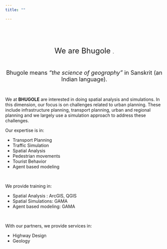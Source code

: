 ```yaml
---
title: ""

---
```


\
\
\

<center> <font size = 5> We are Bhugole </font>. </center> 
\

<center> <font size = 4> Bhugole means _"the science of geography"_ in Sanskrit (an Indian language).</font>  </center>

\



<p> We at **BHUGOLE** are interested in doing spatial analysis and simulations. In this dimension, our focus is on challenges related to urban planning. These include infrastructure planning, transport planning, urban and regional planning and we largely use a simulation approach to address these challenges. </p>

Our expertise is in:

 - Transport Planning
 - Traffic Simulation
 - Spatial Analysis
 - Pedestrian movements
 - Tourist Behavior
 - Agent based modeling

\

We provide training in:

 - Spatial Analysis : ArcGIS, QGIS
 - Spatial Simulations: GAMA
 - Agent based modeling: GAMA
 
\

With our partners, we provide services in:

 - Highway Design
 - Geology
\
\
\